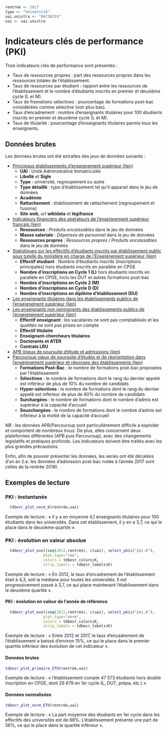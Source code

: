 
```r



rentrée <- 2017
type <- "Université"
uai.unistra <- "0673021V"
uai <- uai.unistra
```

# Indicateurs clés de performance (PKI)

Trois indicateurs clés de performance sont présentés :

- Taux de ressources propres : part des ressources propres dans les ressources totales de l'établissement.
- Taux de ressources par étudiant : rapport entre les ressources de l'établissement et le nombre d'étudiants inscrits en premier et deuxième cycle (L et M).
- Taux de fromations sélectives : pourcentage de formations post-bac considérées comme sélective (voir plus bas).
- Taux d'encadrement : nombre d'enseignants titulaires pour 100 étudiants inscrits en premier et deuxième cycle (L et M).
- Taux de titularité : pourcentage d'enseignants titulaires parmis tous les enseignants.


## Données brutes 

Les données brutes ont été extraites des jeux de données suivants :

- [Principaux établissements d'enseignement supérieur (lien)
](https://data.enseignementsup-recherche.gouv.fr/explore/dataset/fr-esr-principaux-etablissements-enseignement-superieur/)
  - __UAI__ : Unité Administrative Immatriculée
  - __Libellé__ et __Sigle__
  - __Type__ : université, regroupement ou autre
  - __Type détaillé__ : type d'établissement tel qu'il apparait dans le jeu de données
  - __Académie__
  - __Rattachement__ : établissement de rattachement (regroupement et fusions)
  - __Site web__, url __wikidata__ et __légifrance__

- [Indicateurs financiers des opérateurs de l’enseignement supérieur français (lien)
](https://data.enseignementsup-recherche.gouv.fr/explore/dataset/fr-esr-operateurs-indicateurs-financiers/)
   - __Ressources__ : _Produits encaissables_ dans le jeu de données
   - __Masse salariale__ : _Dépenses de personnel_ dans le jeu de données
   - __Ressources propres__ : _Ressources propres / Produits encaissables_ dans le jeu de données

- [Statistiques sur les effectifs d'étudiants inscrits par établissement public sous tutelle du ministère en charge de l'Enseignement supérieur (lien)](https://data.enseignementsup-recherche.gouv.fr/explore/dataset/fr-esr-statistiques-sur-les-effectifs-d-etudiants-inscrits-par-etablissement/)
   - __Effectif étudiant__ : Nombre d'étudiants inscrits (inscriptions principales) hors étudiants inscrits en parallèle en CPGE
   - __Nombre d'inscriptions en Cycle 1 (L)__ hors étudiants inscrits en parallèle en CPGE, inclu les DUT et autres formations post-bac
   - __Nombre d'inscriptions en Cycle 2 (M)__
   - __Nombre d'inscriptions en Cycle D (D)__
   - __Nombre d'inscriptions en diplôme d'établissement (DU)__

- [Les enseignants titulaires dans les établissements publics de l'enseignement supérieur
(lien)](https://data.enseignementsup-recherche.gouv.fr/explore/dataset/fr-esr-enseignants-titulaires-esr-public/)
- [Les enseignants non permanents des établissements publics de l'enseignement supérieur
(lien)](https://data.enseignementsup-recherche.gouv.fr/explore/dataset/fr-esr-enseignants-nonpermanents-esr-public/)
   - __Effectif enseignant__ : les vacataires ne sont pas comptablisés et les quotités ne sont pas prises en compte
   - __Effectif titulaire__ 
   - __Enseignant-chercheurs titulaires__
   - __Doctorants et ATER__ 
   - __Contrats LRU__
   
- [APB Voeux de poursuite d'étude et admissions (lien)](https://data.enseignementsup-recherche.gouv.fr/explore/dataset/fr-esr-apb_voeux-et-admissions/)
- [Parcoursup vœux de poursuite d'études et de réorientation dans l'enseignement supérieur et réponses des établissements (lien)](https://data.enseignementsup-recherche.gouv.fr/explore/dataset/fr-esr-parcoursup/)
   - __Formations Post-Bac__ : le nombre de formations post-bac proposées par l'établissement
   - __Sélectives__ : le nombre de formations dont le rang du dernier appelé est inférieur de plus de 10% du nombre de candidats
   - __Hyper-sélectives__ : le nombre de formations dont le rang du dernier appelé est inférieur de plus de 80% du nombre de candidats
   - __Surchargées__ : le nombre de formations dont le nombre d'admis est supérieur à la capacité d'accueil
   - __Souschargées__ : le nombre de formations dont le nombre d'admis est inférieur à la moitié de la capacité d'accueil
   
_NB_ : les données APB/Parcoursup sont particulièrement difficile à exploiter et comportent de nombreux trous. De plus, elles concernent deux plateformes différentes (APB puis Parcoursup), avec des changements legislatifs et pratiques profonds. Les indicateurs doivent être traités avec les plus grandes précautions.

Enfin, afin de pouvoir présenter les données, les series ont été décalées d'un an (i.e. les données d'admission post-bac notée à l'année 2017 sont celles de la rentrée 2018).

## Exemples de lecture


### PKI : instantanés

```r
  tdbesr_plot_norm_K(rentrée,uai)
```

Exemple de lecture : « Il y a en moyenne 4,1 enseignants titulaires pour 100 étudiants dans les universités. Dans cet établissement, il y en a 3,7, ce qui le place dans le deuxième quartile ».

### PKI : évolution en valeur absolue

```r
  tdbesr_plot_evol(seq(2012,rentrée), c(uai), select_pkis("pki.K"),
                 plot.type="raw",
                 colors = tdbesr_colors$K,
                 strip_labels = tdbesr_labels$K)
```


Exemple de lecture : « En 2012, le taux d'encadrement de l'établissement était à 4,3, soit la médiane pour toutes les universités. Il est progressivement passé à 3,7, ce qui place maintenant l'établissement dans le deuxième quartile ».

#### PKI : évolution en valeur de l'année de référence

```r
  tdbesr_plot_evol(seq(2012,rentrée), c(uai), select_pkis("pki.K"),
                 plot.type="norm",
                 colors = tdbesr_colors$K,
                 strip_labels = tdbesr_labels$K)
```

Exemple de lecture : « Entre 2012 et 2017, le taux d'encadrement de l'établissement a baissé d'environ 15%, ce qui le place dans le premier quartile inférieur des évolution de cet indicateur ».


#### Données brutes 

```r
tdbesr_plot_primaire_ETU(rentrée,uai)
```

Exemple de lecture : « l'établissement compte 47 573 étudiants hors double inscription en CPGE, dont 26 679 en 1er cycle (L, DUT, prépa, etc.) ».

#### Données normalisées

```r
tdbesr_plot_norm_ETU(rentrée,uai)
```

Exemple de lecture : « La part moyenne des étudiants en 1er cycle dans les effectifs des universités est de 68%. L'établissement présente une part de 56%, ce qui le place dans le quartile inférieur ».
